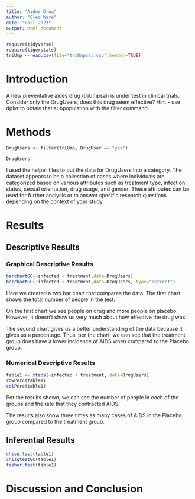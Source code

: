 ```yaml
---
title: "Aides Drug"
author: "Cleo Ware"
date: "Fall 2023"
output: html_document
---
```


```r
require(tidyverse)
require(tigerstats)
triUmp <-read.csv(file="triUmpsal.csv",header=TRUE)
```

# Introduction

<!--In this section you explain what you are trying to show.  Where did the data come from?  What is the research or other question you are trying to answer?.  If you skimp in this section expect to be marked down in your grade. Paint a picture of the project a couple of paragraphs is expected!-->

A new  preventative aides drug (triUmpsal) is under test in clinical trials. Consider only the DrugUsers, does this drug seem effective?  Hint - use dplyr to obtain that subpopulation with the filter command.

# Methods

```r
DrugUsers <- filter(triUmp, DrugUser == "yes")

DrugUsers
```

I used the helper files to put the data for DrugUsers into a category. 
The dataset appears to be a collection of cases where individuals are categorized based on various attributes such as treatment type, infection status, sexual orientation, drug usage, and gender. These attributes can be used for further analysis or to answer specific research questions depending on the context of your study.


<!--Decide on your methods:  use "variable analysis" or other appropriate descriptors.  Make sure to choose at least one graphical method and at least one numerical method. Discuss what data manipulations may be needed for example subsetting or other binning procedures and what sort of graphical displays and inferential tools will be used!-->

# Results

<!--Divide this section into two sub-sections:  One for your descriptive  results and one for your inferential results.!-->

## Descriptive Results



### Graphical Descriptive Results

```r
barchartGC(~infected + treatment,data=DrugUsers)
barchartGC(~infected + treatment,data=DrugUsers, type="percent")

```

Here we created a two bar chart that compares the data. The first chart shows the total number of people in the test.

On the first chart we see people on drug and more people on placebo. However, it doesn't show us very much about how effective the drug was.

The second chart gives us a better understanding of the data because it gives us a percentage. Thus, per the chart, we can see that the treatment group does have a lower incidence of AIDS when compared to the Placebo group.


<!--Graphical results here.  Make sure to show your code.  Provide appropriate labels for axes, giving units if possible, and provide a good title for the graph, too.  Use the graphical results to describe the patterns if any that exist in the data as focused toward the research question. Bottom line is to explain the features of the graph that are relevant to conforming or departing to what is expected by your null hypothesis !-->

### Numerical Descriptive Results

```r
table1 <- xtabs(~infected + treatment, data=DrugUsers)
rowPerc(table1)
colPerc(table1)
```

Per the results shown, we can see the number of people in each of the groups and the rate that they contracted AIDS. 

The results also show three times as many cases of AIDS in the Placebo group compared to the treatment group.

<!--Numerical results go here. Use the numerical results to describe the patterns if any that exist in the data as focused toward the research question!-->

## Inferential Results

```r
chisq.test(table1)
chisqtestGC(table1)
fisher.test(table1)
```




<!--State hypothesis clearly.  Make sure your discussion of the inferential test covers all the aspects that the test output produces, such as test statistic, p-value etc.  Make a decision about the null hypothesis, explain the assumptions on which the selected test/procedure was based, and why the chosen procedure satisfys the assumptions and is appropriate to answer the research question!-->


# Discussion and Conclusion




<!--Discussion and conclusion here.  If you found a relationship be sure to consider whether the relationship occurs because one of the variavbles causes the other, or whether they perhasps are related for some other reason.  Watch the chapter 6 videos from the GeorgeTown videos collection.!-->
